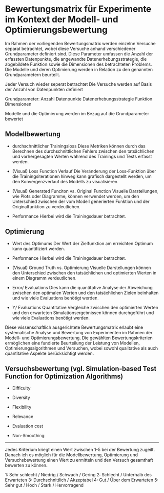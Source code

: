# Bewertungsmatrix für Experimente im Kontext der Modell- und Optimierungsbewertung

Im Rahmen der vorliegenden Bewertungsmatrix werden einzelne Versuche separat betrachtet, wobei diese Versuche anhand verschiedener Grundparameter definiert sind. Diese Parameter umfassen die Anzahl der erfassten Datenpunkte, die angewandte Datenerhebungsstrategie, die abgebildete Funktion sowie die Dimensionen des betrachteten Problems. Die Modelle und deren Optimierung werden in Relation zu den genannten Grundparametern beurteilt.

Jeder Versuch wieder seperat betrachtet
Die Versuche werden auf Basis der Anzahl von Datenpunkten definiert


Grundparameter:
Anzahl Datenpunkte
Datenerhebungsstrategie
Funktion
Dimensionen


Modelle und die Optimierung werden im Bezug auf die Grundparameter bewertet


## Modellbewertung

- durchschnittlicher Trainingsloss
Diese Metriken können durch das Berechnen des durchschnittlichen Fehlers zwischen den tatsächlichen und vorhergesagten Werten während des Trainings und Tests erfasst werden.

- (Visual) Loss Function Verlauf
Die Veränderung der Loss-Funktion über die Trainingsiterationen hinweg kann grafisch dargestellt werden, um den Konvergenzverlauf des Modells zu visualisieren.

- (Visual) Generated Funciton vs. Original Function
Visuelle Darstellungen, wie Plots oder Diagramme, können verwendet werden, um den Unterschied zwischen der vom Modell generierten Funktion und der Originalfunktion zu verdeutlichen.

- Performance
Hierbei wird die Trainingsdauer betrachtet.



## Optimierung

- Wert des Optimums
Der Wert der Zielfunktion am erreichten Optimum kann quantifiziert werden.

- Performance
Hierbei wird die Trainingsdauer betrachtet.

- (Visual) Ground Truth vs. Optimierung
Visuelle Darstellungen können den Unterschied zwischen den tatsächlichen und optimierten Werten in einem Diagramm verdeutlichen.

- Error/ Evaluations
Dies kann die quantitative Analyse der Abweichung zwischen den optimalen Werten und den tatsächlichen Zielen beinhalten und wie viele Evaluations benötigt werden.

- Y/ Evaluations
Quantitative Vergleiche zwischen den optimierten Werten und den erwarteten Simulationsergebnissen können durchgeführt und wie viele Evaluations benötigt werden.


Diese wissenschaftlich ausgerichtete Bewertungsmatrix erlaubt eine systematische Analyse und Bewertung von Experimenten im Rahmen der Modell- und Optimierungsbewertung. Die gewählten Bewertungskriterien ermöglichen eine fundierte Beurteilung der Leistung von Modellen, Optimierungsalgorithmen und Versuchen, wobei sowohl qualitative als auch quantitative Aspekte berücksichtigt werden.



## Versuchsbewertung (vgl. Simulation-based Test Function for Optimization Algorithms)

- Difficulty

- Diversity

- Flexibility

- Relevance

- Evaluation cost

- Non-Smoothing


----------------------------------------------------------------------------------------------------------------------------

Jedes Kriterium kriegt einen Wert zwischen 1-5 bei der Bewertung zugeilt. Danach ich es möglich für die Modellbewertung, Optimierung und Versuchsbewertung einen Wert zu ermitteln und den Versuch gesamthaft bewerten zu können.

1: Sehr schlecht / Niedrig / Schwach / Gering
2: Schlecht / Unterhalb des Erwarteten
3: Durchschnittlich / Akzeptabel
4: Gut / Über dem Erwarteten
5: Sehr gut / Hoch / Stark / Hervorragend
